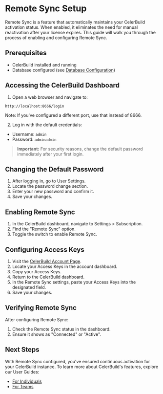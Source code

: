 # Remote Sync Setup

Remote Sync is a feature that automatically maintains your CelerBuild activation status. When enabled, it eliminates the need for manual reactivation after your license expires. This guide will walk you through the process of enabling and configuring Remote Sync.

## Prerequisites

- CelerBuild installed and running
- Database configured (see [Database Configuration](./database_configuration.mdx))

## Accessing the CelerBuild Dashboard

1. Open a web browser and navigate to:
```
http://localhost:8666/login
   ```
Note: If you've configured a different port, use that instead of 8666.

2. Log in with the default credentials:
- Username: `admin`
- Password: `adminadmin`

> **Important:** For security reasons, change the default password immediately after your first login.

## Changing the Default Password

1. After logging in, go to User Settings.
2. Locate the password change section.
3. Enter your new password and confirm it.
4. Save your changes.

## Enabling Remote Sync

1. In the CelerBuild dashboard, navigate to Settings > Subscription.
2. Find the "Remote Sync" option.
3. Toggle the switch to enable Remote Sync.

## Configuring Access Keys

1. Visit the [CelerBuild Account Page](https://celerbuild.com/account).
2. Locate your Access Keys in the account dashboard.
3. Copy your Access Keys.
4. Return to the CelerBuild dashboard.
5. In the Remote Sync settings, paste your Access Keys into the designated field.
6. Save your changes.

## Verifying Remote Sync

After configuring Remote Sync:

1. Check the Remote Sync status in the dashboard.
2. Ensure it shows as "Connected" or "Active".

## Next Steps

With Remote Sync configured, you've ensured continuous activation for your CelerBuild instance. To learn more about CelerBuild's features, explore our User Guides:

- [For Individuals](../for_individuals.mdx)
- [For Teams](../for_teams.mdx)